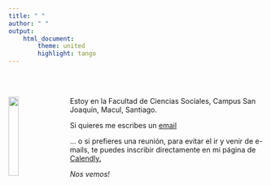 ```yaml
---
title: " "
author: " "
output:
    html_document:
        theme: united
        highlight: tango
---
```


<br/>
<br/>


<img src="images/simon.jpg" style="width:20%; margin-right: 20px" align="left">

Estoy en la Facultad de Ciencias Sociales, Campus San Joaquín, Macul, Santiago.

Si quieres me escribes un [email](mailto:jcastillov@uc.cl)

... o si prefieres una reunión, para evitar el ir y venir de e-mails, te puedes inscribir directamente en mi página de [Calendly.](https://calendly.com/juan_castillo/horasofi)

*Nos vemos!*
